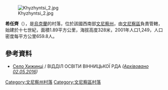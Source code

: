 [[Image:Khyzhyntsi_2.jpg|right]]

{{coord|49|10|20|N|28|34|2|E|scale:30000|display=title}}

'''希任齊'''（{{lang-uk|Хижинці}}），是[[烏克蘭|烏克蘭]]的村落，位於該國西南部[[文尼察州|文尼察州]]，由[[文尼察區|文尼察區]]負責管轄，始建於十七世紀，面積1.89平方公里，海拔高度328米，2001年人口1,249，人口密度每平方公里659.8人。

==參考資料==
* [http://vinrvo.at.ua/index/s_khizhinci/0-133 Село Хижинці] / ВІДДІЛ ОСВІТИ ВІННИЦЬКОЇ РДА ''([http://archive.is/wCpXW Архівовано 02.05.2016])''

[[Category:文尼察州村落|Category:文尼察州村落]]
[[Category:文尼察區村落|Category:文尼察區村落]]


{{Vinnytsia-geo-stub}}